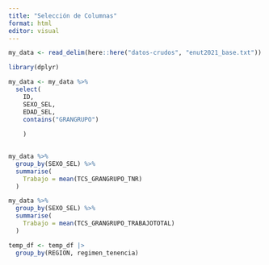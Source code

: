 ```yaml
---
title: "Selección de Columnas"
format: html
editor: visual
---
```


```r
my_data <- read_delim(here::here("datos-crudos", "enut2021_base.txt"))
```

```r
library(dplyr)

my_data <- my_data %>% 
  select(
    ID,
    SEXO_SEL,
    EDAD_SEL,
    contains("GRANGRUPO")
    
    )
  
```

```r
my_data %>% 
  group_by(SEXO_SEL) %>% 
  summarise(
    Trabajo = mean(TCS_GRANGRUPO_TNR)
  )
```

```r
my_data %>% 
  group_by(SEXO_SEL) %>% 
  summarise(
    Trabajo = mean(TCS_GRANGRUPO_TRABAJOTOTAL)
  )
```

```r
temp_df <- temp_df |>
  group_by(REGION, regimen_tenencia)
```

